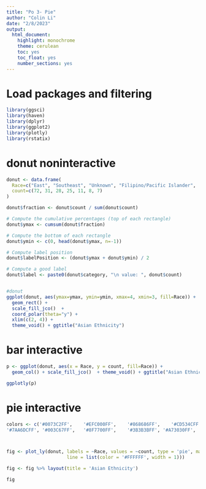 ```yaml
---
title: "Po 3- Pie"
author: "Colin Li"
date: "2/8/2023"
output: 
  html_document: 
    highlight: monochrome
    theme: cerulean
    toc: yes
    toc_float: yes
    number_sections: yes
---
```


# Load packages and filtering
```r
library(ggsci)
library(haven)
library(dplyr)
library(ggplot2)
library(plotly)
library(rstatix)


```

# donut noninteractive
```r


donut <- data.frame(
  Race=c("East", "Southeast", "Unknown", "Filipino/Pacific Islander",  "South Asian", "Multiethnic", "Multiracial"),
  count=c(72, 31, 28, 25, 11, 8, 7)
)

donut$fraction <- donut$count / sum(donut$count)

# Compute the cumulative percentages (top of each rectangle)
donut$ymax <- cumsum(donut$fraction)

# Compute the bottom of each rectangle
donut$ymin <- c(0, head(donut$ymax, n=-1))

# Compute label position
donut$labelPosition <- (donut$ymax + donut$ymin) / 2

# Compute a good label
donut$label <- paste0(donut$category, "\n value: ", donut$count)


#donut
ggplot(donut, aes(ymax=ymax, ymin=ymin, xmax=4, xmin=3, fill=Race)) +
  geom_rect() +
  scale_fill_jco()  + 
  coord_polar(theta="y") +
  xlim(c(2, 4)) +
  theme_void() + ggtitle("Asian Ethnicity")

```

# bar interactive 
```r

p <- ggplot(donut, aes(x = Race, y = count, fill=Race)) +
  geom_col() + scale_fill_jco()  + theme_void() + ggtitle("Asian Ethnicity")

ggplotly(p)


```


# pie interactive
```r

colors <- c('#0073C2FF',	'#EFC000FF',	'#868686FF',	'#CD534CFF',	
'#7AA6DCFF', '#003C67FF',	'#8F7700FF',	'#3B3B3BFF', '#A73030FF',	'#4A6990FF')



fig <- plot_ly(donut, labels = ~Race, values = ~count, type = 'pie', marker = list(colors = colors,
                      line = list(color = '#FFFFFF', width = 1)))

fig <- fig %>% layout(title = 'Asian Ethnicity')

fig
```